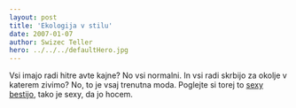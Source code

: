 ```yaml
---
layout: post
title: 'Ekologija v stilu'
date: 2007-01-07
author: Swizec Teller
hero: ../../../defaultHero.jpg
---
```

Vsi imajo radi hitre avte kajne? No vsi normalni. In vsi radi skrbijo za okolje v katerem zivimo? No, to je vsaj trenutna moda. Poglejte si torej to [sexy bestijo](http://www.teslamotors.com/styling/body.php), tako je sexy, da jo hocem.